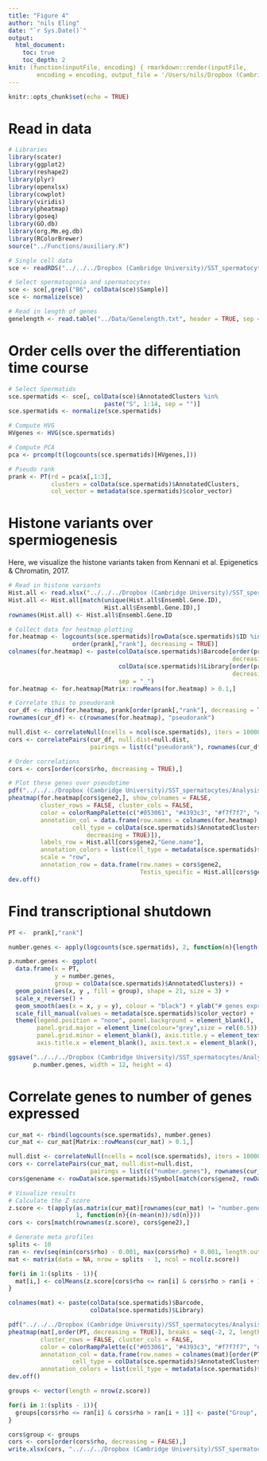 ```yaml
---
title: "Figure 4"
author: "nils Eling"
date: "`r Sys.Date()`"
output: 
  html_document:
    toc: true
    toc_depth: 2
knit: (function(inputFile, encoding) { rmarkdown::render(inputFile, 
        encoding = encoding, output_file = '/Users/nils/Dropbox (Cambridge University)/SST_spermatocytes/Analysis/Figures/Fig_4/Fig_4.html') })
---
```


```r
knitr::opts_chunk$set(echo = TRUE)
```

# Read in data

```r
# Libraries
library(scater)
library(ggplot2)
library(reshape2)
library(plyr)
library(openxlsx)
library(cowplot)
library(viridis)
library(pheatmap)
library(goseq)
library(GO.db)
library(org.Mm.eg.db)
library(RColorBrewer)
source("../Functions/auxiliary.R")

# Single cell data
sce <- readRDS("../../../Dropbox (Cambridge University)/SST_spermatocytes/Analysis/data/10X_data/SCE_all.rds")

# Select spermatogonia and spermatocytes
sce <- sce[,grepl("B6", colData(sce)$Sample)]
sce <- normalize(sce)

# Read in length of genes
genelength <- read.table("../Data/Genelength.txt", header = TRUE, sep = "\t")
```

# Order cells over the differentiation time course

```r
# Select Spermatids
sce.spermatids <- sce[, colData(sce)$AnnotatedClusters %in% 
                           paste("S", 1:14, sep = "")]
sce.spermatids <- normalize(sce.spermatids)

# Compute HVG
HVgenes <- HVG(sce.spermatids)

# Compute PCA
pca <- prcomp(t(logcounts(sce.spermatids)[HVgenes,]))

# Pseudo rank
prank <- PT(rd = pca$x[,1:3], 
            clusters = colData(sce.spermatids)$AnnotatedClusters,
            col_vector = metadata(sce.spermatids)$color_vector)
```

# Histone variants over spermiogenesis

Here, we visualize the histone variants taken from Kennani et al. Epigenetics & Chromatin, 2017.

```r
# Read in histone variants
Hist.all <- read.xlsx("../../../Dropbox (Cambridge University)/SST_spermatocytes/Analysis/Figures/Fig_4/Mouse_histones.xlsx")
Hist.all <- Hist.all[match(unique(Hist.all$Ensembl.Gene.ID),
                           Hist.all$Ensembl.Gene.ID),]
rownames(Hist.all) <- Hist.all$Ensembl.Gene.ID

# Collect data for heatmap plotting
for.heatmap <- logcounts(sce.spermatids)[rowData(sce.spermatids)$ID %in% Hist.all$Ensembl.Gene.ID,
                  order(prank[,"rank"], decreasing = TRUE)]
colnames(for.heatmap) <- paste(colData(sce.spermatids)$Barcode[order(prank[,"rank"],
                                                               decreasing = TRUE)],
                               colData(sce.spermatids)$Library[order(prank[,"rank"],
                                                               decreasing = TRUE)],
                               sep = "_")
for.heatmap <- for.heatmap[Matrix::rowMeans(for.heatmap) > 0.1,]

# Correlate this to pseudorank
cur_df <- rbind(for.heatmap, prank[order(prank[,"rank"], decreasing = TRUE),"rank"])
rownames(cur_df) <- c(rownames(for.heatmap), "pseudorank")

null.dist <- correlateNull(ncells = ncol(sce.spermatids), iters = 100000)
cors <- correlatePairs(cur_df, null.dist=null.dist, 
                       pairings = list(c("pseudorank"), rownames(cur_df)))

# Order correlations
cors <- cors[order(cors$rho, decreasing = TRUE),]

# Plot these genes over pseudotime
pdf("../../../Dropbox (Cambridge University)/SST_spermatocytes/Analysis/Figures/Fig_4/Fig_4_HistoneVariants.pdf", onefile = FALSE)
pheatmap(for.heatmap[cors$gene2,], show_colnames = FALSE,
         cluster_rows = FALSE, cluster_cols = FALSE, 
         color = colorRampPalette(c("#053061", "#4393c3", "#f7f7f7", "#d6604d", "#67001f"))(100),
         annotation_col = data.frame(row.names = colnames(for.heatmap),
                  cell_type = colData(sce.spermatids)$AnnotatedClusters[order(prank[,"rank"],
                      decreasing = TRUE)]),
         labels_row = Hist.all[cors$gene2,"Gene.name"],
         annotation_colors = list(cell_type = metadata(sce.spermatids)$color_vector), 
         scale = "row",
         annotation_row = data.frame(row.names = cors$gene2,
                                     Testis_specific = Hist.all[cors$gene2,"X7"]))
dev.off()
```

# Find transcriptional shutdown

```r
PT <-  prank[,"rank"]

number.genes <- apply(logcounts(sce.spermatids), 2, function(n){length(which(n>0))})

p.number.genes <- ggplot(
  data.frame(x = PT,
             y = number.genes,
             group = colData(sce.spermatids)$AnnotatedClusters)) + 
  geom_point(aes(x, y , fill = group), shape = 21, size = 3) +
  scale_x_reverse() + 
  geom_smooth(aes(x = x, y = y), colour = "black") + ylab("# genes expressed") +
  scale_fill_manual(values = metadata(sce.spermatids)$color_vector) + 
  theme(legend.position = "none", panel.background = element_blank(), 
        panel.grid.major = element_line(colour="grey",size = rel(0.5)), 
        panel.grid.minor = element_blank(), axis.title.y = element_text(size = 15), 
        axis.title.x = element_blank(), axis.text.x = element_blank(), axis.ticks.x = element_blank())

ggsave("../../../Dropbox (Cambridge University)/SST_spermatocytes/Analysis/Figures/Fig_4/NoGenes.pdf", 
       p.number.genes, width = 12, height = 4)
```

# Correlate genes to number of genes expressed

```r
cur_mat <- rbind(logcounts(sce.spermatids), number.genes)
cur_mat <- cur_mat[Matrix::rowMeans(cur_mat) > 0.1,]

null.dist <- correlateNull(ncells = ncol(sce.spermatids), iters = 100000)
cors <- correlatePairs(cur_mat, null.dist=null.dist, 
                       pairings = list(c("number.genes"), rownames(cur_mat)))
cors$genename <- rowData(sce.spermatids)$Symbol[match(cors$gene2, rowData(sce.spermatids)$ID)]

# Visualize results
# Calculate the Z score
z.score <- t(apply(as.matrix(cur_mat)[rownames(cur_mat) != "number.genes",],
                   1, function(n){(n-mean(n))/sd(n)}))
cors <- cors[match(rownames(z.score), cors$gene2),]

# Generate meta profiles 
splits <- 10
ran <- rev(seq(min(cors$rho) - 0.001, max(cors$rho) + 0.001, length.out = splits))
mat <- matrix(data = NA, nrow = splits - 1, ncol = ncol(z.score))

for(i in 1:(splits - 1)){
  mat[i,] <- colMeans(z.score[cors$rho <= ran[i] & cors$rho > ran[i + 1],])
}

colnames(mat) <- paste(colData(sce.spermatids)$Barcode,
                       colData(sce.spermatids)$Library)

pdf("../../../Dropbox (Cambridge University)/SST_spermatocytes/Analysis/Figures/Fig_4/Fig_4_TranscriptionalShotdown.pdf", onefile = FALSE)
pheatmap(mat[,order(PT, decreasing = TRUE)], breaks = seq(-2, 2, length.out = 100),
         cluster_rows = FALSE, cluster_cols = FALSE, 
         color = colorRampPalette(c("#053061", "#4393c3", "#f7f7f7", "#d6604d", "#67001f"))(100),
         annotation_col = data.frame(row.names = colnames(mat)[order(PT, decreasing = TRUE)],
                  cell_type = colData(sce.spermatids)$AnnotatedClusters[order(PT, decreasing = TRUE)]),
         annotation_colors = list(cell_type = metadata(sce.spermatids)$color_vector), show_colnames = FALSE)
dev.off()

groups <- vector(length = nrow(z.score))

for(i in 1:(splits - 1)){
  groups[cors$rho <= ran[i] & cors$rho > ran[i + 1]] <- paste("Group", i)
}

cors$group <- groups
cors <- cors[order(cors$rho, decreasing = FALSE),]
write.xlsx(cors, "../../../Dropbox (Cambridge University)/SST_spermatocytes/Analysis/Figures/Fig_4/CorrrelationNoGenes.xlsx")

```
